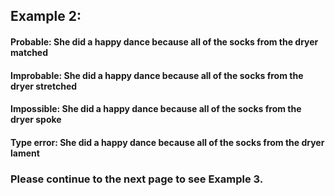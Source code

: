 ## **Example 2**:

<div className="py-2 w-100" />

#### <span className="probable">**Probable**</span>: She did a happy dance because all of the socks from the dryer <span className="probable">**matched**</span>

#### <span className="improbable">**Improbable**</span>: She did a happy dance because all of the socks from the dryer <span className="improbable">**stretched**</span>

#### <span className="impossible">**Impossible**</span>: She did a happy dance because all of the socks from the dryer <span className="impossible">**spoke**</span>

#### <span className="typeError">**Type error**</span>: She did a happy dance because all of the socks from the dryer <span className="typeError">**lament**</span>

<div className="py-2 w-100" />
<div className="py-2 w-100" />

### Please continue to the next page to see **Example 3**.